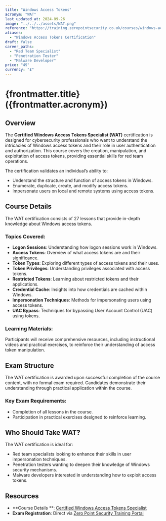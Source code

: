 ```yaml
---
title: "Windows Access Tokens"
acronym: "WAT"
last_updated_at: 2024-09-26
image: "../../../assets/WAT.png"
reference: "https://training.zeropointsecurity.co.uk/courses/windows-access-tokens"
aliases:
  - "Windows Access Tokens Certification"
draft: false
career_paths:
  - "Red Team Specialist"
  - "Penetration Tester"
  - "Malware Developer"
price: "49"
currency: "£"
---
```


# {frontmatter.title} ({frontmatter.acronym})

## Overview

The **Certified Windows Access Tokens Specialist (WAT)** certification is designed for cybersecurity professionals who
want to understand the intricacies of Windows access tokens and their role in user authentication and authorization.
This course covers the creation, manipulation, and exploitation of access tokens, providing essential skills for red
team operations.

The certification validates an individual’s ability to:

- Understand the structure and function of access tokens in Windows.
- Enumerate, duplicate, create, and modify access tokens.
- Impersonate users on local and remote systems using access tokens.

## Course Details

The WAT certification consists of 27 lessons that provide in-depth knowledge about Windows access tokens.

### Topics Covered:

- **Logon Sessions**: Understanding how logon sessions work in Windows.
- **Access Tokens**: Overview of what access tokens are and their significance.
- **Token Types**: Exploring different types of access tokens and their uses.
- **Token Privileges**: Understanding privileges associated with access tokens.
- **Restricted Tokens**: Learning about restricted tokens and their applications.
- **Credential Cache**: Insights into how credentials are cached within Windows.
- **Impersonation Techniques**: Methods for impersonating users using access tokens.
- **UAC Bypass**: Techniques for bypassing User Account Control (UAC) using tokens.

### Learning Materials:

Participants will receive comprehensive resources, including instructional videos and practical exercises, to reinforce
their understanding of access token manipulation.

## Exam Structure

The WAT certification is awarded upon successful completion of the course content, with no formal exam required.
Candidates demonstrate their understanding through practical application within the course.

### Key Exam Requirements:

- Completion of all lessons in the course.
- Participation in practical exercises designed to reinforce learning.

## Who Should Take WAT?

The WAT certification is ideal for:

- Red team specialists looking to enhance their skills in user impersonation techniques.
- Penetration testers wanting to deepen their knowledge of Windows security mechanisms.
- Malware developers interested in understanding how to exploit access tokens.

## Resources

- **Course Details
  **: [Certified Windows Access Tokens Specialist](https://training.zeropointsecurity.co.uk/courses/windows-access-tokens)
- **Exam Registration**: Direct via [Zero Point Security Training Portal](https://training.zeropointsecurity.co.uk/)